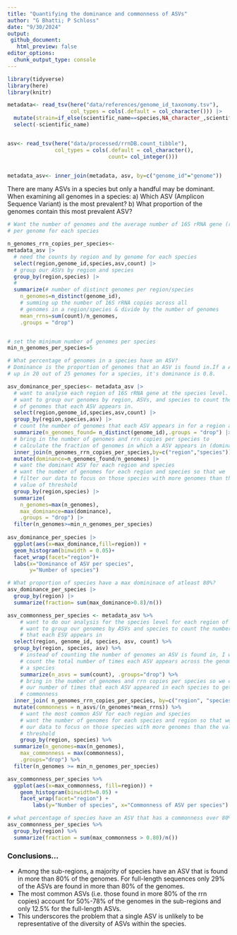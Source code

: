 ```yaml
---
title: "Quantifying the dominance and commonness of ASVs"
author: "G Bhatti; P Schloss"
date: "9/30/2024"
output:
 github_document:
   html_preview: false
editor_options: 
  chunk_output_type: console
---
```


```r
library(tidyverse)
library(here)
library(knitr)

metadata<- read_tsv(here("data/references/genome_id_taxonomy.tsv"),
                    col_types = cols(.default = col_character())) |> 
  mutate(strain=if_else(scientific_name==species,NA_character_,scientific_name)) |> 
  select(-scientific_name)


asv<- read_tsv(here("data/processed/rrnDB.count_tibble"),
               col_types = cols(.default = col_character(),
                                count= col_integer()))


metadata_asv<- inner_join(metadata, asv, by=c("genome_id"="genome"))
```

There are many ASVs in a species but only a handful may be dominant.
When examining all genomes in a species: 
a) Which ASV (Amplicon Sequence Variant) is the most prevalent? 
b) What proportion of the genomes contain this most prevalent ASV?


```r

# Want the number of genomes and the average number of 16S rRNA gene (rrn) copies  
# per genome for each species

n_genomes_rrn_copies_per_species<- 
metadata_asv |> 
  # need the counts by region and by genome for each species
  select(region,genome_id,species,asv,count) |> 
  # group our ASVs by region and species
  group_by(region,species) |> 
  # 
  summarize(# number of distinct genomes per region/species
    n_genomes=n_distinct(genome_id),
    # summing up the number of 16S rRNA copies across all 
    # genomes in a region/species & divide by the number of genomes
    mean_rrns=sum(count)/n_genomes,
    .groups = "drop") 


# set the minimum number of genomes per species
min_n_genomes_per_species=5

# What percentage of genomes in a species have an ASV? 
# Dominance is the proportion of genomes that an ASV is found in.If a ASV shows 
# up in 20 out of 25 genomes for a species, it's dominance is 0.8.

asv_dominance_per_species<- metadata_asv |>
  # want to analyse each region of 16S rRNA gene at the species level.
  # want to group our genomes by region, ASVs, and species to count the number 
  # of genomes that each ASV appears in.
  select(region,genome_id,species,asv,count) |> 
  group_by(region,species,asv) |> 
  # count the number of genomes that each ASV appears in for a region and species
  summarize(n_genomes_found= n_distinct(genome_id),.groups = "drop") |> 
  # bring in the number of genomes and rrn copies per species to 
  # calculate the fraction of genomes in which a ASV appears in (dominance).
  inner_join(n_genomes_rrn_copies_per_species,by=c("region","species")) |> 
  mutate(dominance=n_genomes_found/n_genomes) |> 
  # want the dominant ASV for each region and species 
  # want the number of genomes for each region and species so that we 
  # filter our data to focus on those species with more genomes than the
  # value of threshold
  group_by(region,species) |> 
  summarize(
    n_genomes=max(n_genomes),
    max_dominance=max(dominance),
    .groups = "drop") |> 
  filter(n_genomes>=min_n_genomes_per_species)
  
asv_dominance_per_species |> 
  ggplot(aes(x=max_dominance,fill=region)) +
  geom_histogram(binwidth = 0.05)+
  facet_wrap(facet="region")+
  labs(x="Dominance of ASV per species",
       y="Number of species")

# What proportion of species have a max domininace of atleast 80%?
asv_dominance_per_species |> 
  group_by(region) |>
  summarize(fraction= sum(max_dominance>0.8)/n())

```

```r
asv_commonness_per_species <- metadata_asv %>%
	# want to do our analysis for the species level for each region of 16S will
	# want to group our genomes by ASVs and species to count the number of genomes
	# that each ESV appears in
  select(region, genome_id, species, asv, count) %>%
  group_by(region, species, asv) %>%
	# instead of counting the number of genomes an ASV is found in, I want to
	# count the total number of times each ASV appears across the genomes within
	# a species
	summarize(n_asvs = sum(count), .groups="drop") %>%
	# bring in the number of genomes and rrn copies per species so we can scale
	# our number of times that each ASV appeared in each species to get percent
	# commonness
  inner_join( n_genomes_rrn_copies_per_species, by=c("region", "species")) %>%
  mutate(commonness = n_asvs/(n_genomes*mean_rrns)) %>%
	# want the most common ASV for each region and species
	# want the number of genomes for each species and region so that we can filter
	# our data to focus on those species with more genomes than the value of
	# threshold
	group_by(region, species) %>%
  summarize(n_genomes=max(n_genomes),
    max_commonness = max(commonness),
    .groups="drop") %>%
  filter(n_genomes >= min_n_genomes_per_species)

asv_commonness_per_species %>%
  ggplot(aes(x=max_commonness, fill=region)) +
    geom_histogram(binwidth=0.05) +
    facet_wrap(facet="region") +
		labs(y="Number of species", x="Commonness of ASV per species")

# what percentage of species have an ASV that has a commonness over 80%
asv_commonness_per_species %>%
  group_by(region) %>%
  summarize(fraction = sum(max_commonness > 0.80)/n())
```

### Conclusions...
* Among the sub-regions, a majority of species have an ASV that is found in more than 80% of the genomes. For full-length sequences only 29% of the ASVs are found in more than 80% of the genomes.
* The most common ASVs (i.e. those found in more 80% of the rrn copies) account for 50%-78% of the genomes in the sub-regions and only 12.5% for the full-length ASVs.
* This underscores the problem that a single ASV is unlikely to be representative of the diversity of ASVs within the species.
